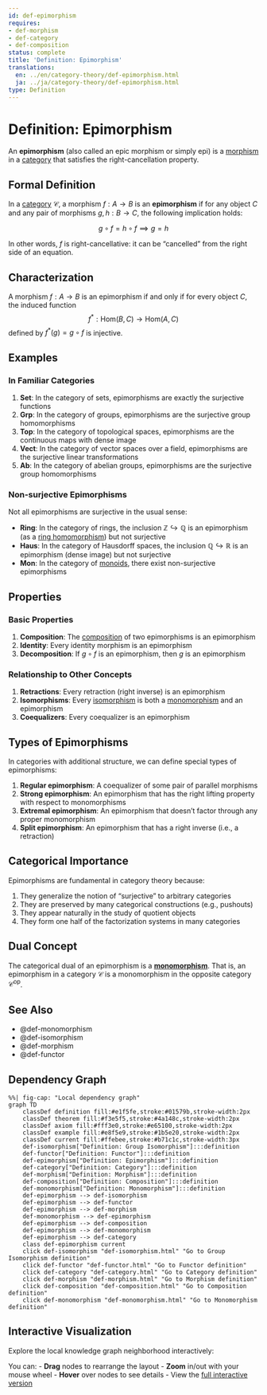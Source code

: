 ```yaml
---
id: def-epimorphism
requires:
- def-morphism
- def-category
- def-composition
status: complete
title: 'Definition: Epimorphism'
translations:
  en: ../en/category-theory/def-epimorphism.html
  ja: ../ja/category-theory/def-epimorphism.html
type: Definition
---
```


# Definition: Epimorphism {#def-epimorphism}

An **epimorphism** (also called an epic morphism or simply epi) is a [morphism](def-morphism.qmd) in a [category](def-category.qmd) that satisfies the right-cancellation property.

## Formal Definition

In a [category](def-category.qmd) $\mathcal{C}$, a morphism $f: A \to B$ is an **epimorphism** if for any object $C$ and any pair of morphisms $g, h: B \to C$, the following implication holds:

$$g \circ f = h \circ f \implies g = h$$

In other words, $f$ is right-cancellative: it can be "cancelled" from the right side of an equation.

## Characterization

A morphism $f: A \to B$ is an epimorphism if and only if for every object $C$, the induced function
$$f^*: \text{Hom}(B, C) \to \text{Hom}(A, C)$$
defined by $f^*(g) = g \circ f$ is injective.

## Examples

### In Familiar Categories

1. **Set**: In the category of sets, epimorphisms are exactly the surjective functions
2. **Grp**: In the category of groups, epimorphisms are the surjective group homomorphisms
3. **Top**: In the category of topological spaces, epimorphisms are the continuous maps with dense image
4. **Vect**: In the category of vector spaces over a field, epimorphisms are the surjective linear transformations
5. **Ab**: In the category of abelian groups, epimorphisms are the surjective group homomorphisms

### Non-surjective Epimorphisms

Not all epimorphisms are surjective in the usual sense:

- **Ring**: In the category of rings, the inclusion $\mathbb{Z} \hookrightarrow \mathbb{Q}$ is an epimorphism (as a [ring homomorphism](../algebra/def-ring-homomorphism.qmd)) but not surjective
- **Haus**: In the category of Hausdorff spaces, the inclusion $\mathbb{Q} \hookrightarrow \mathbb{R}$ is an epimorphism (dense image) but not surjective
- **Mon**: In the category of [monoids](../algebra/def-monoid.qmd), there exist non-surjective epimorphisms

## Properties

### Basic Properties

1. **Composition**: The [composition](def-composition.qmd) of two epimorphisms is an epimorphism
2. **Identity**: Every identity morphism is an epimorphism
3. **Decomposition**: If $g \circ f$ is an epimorphism, then $g$ is an epimorphism

### Relationship to Other Concepts

1. **Retractions**: Every retraction (right inverse) is an epimorphism
2. **Isomorphisms**: Every [isomorphism](def-isomorphism.qmd) is both a [monomorphism](def-monomorphism.qmd) and an epimorphism
3. **Coequalizers**: Every coequalizer is an epimorphism

## Types of Epimorphisms

In categories with additional structure, we can define special types of epimorphisms:

1. **Regular epimorphism**: A coequalizer of some pair of parallel morphisms
2. **Strong epimorphism**: An epimorphism that has the right lifting property with respect to monomorphisms
3. **Extremal epimorphism**: An epimorphism that doesn't factor through any proper monomorphism
4. **Split epimorphism**: An epimorphism that has a right inverse (i.e., a retraction)

## Categorical Importance

Epimorphisms are fundamental in category theory because:

1. They generalize the notion of "surjective" to arbitrary categories
2. They are preserved by many categorical constructions (e.g., pushouts)
3. They appear naturally in the study of quotient objects
4. They form one half of the factorization systems in many categories

## Dual Concept

The categorical dual of an epimorphism is a **[monomorphism](def-monomorphism.qmd)**. That is, an epimorphism in a category $\mathcal{C}$ is a monomorphism in the opposite category $\mathcal{C}^{\text{op}}$.

## See Also

- @def-monomorphism
- @def-isomorphism
- @def-morphism
- @def-functor

## Dependency Graph

```mermaid
%%| fig-cap: "Local dependency graph"
graph TD
    classDef definition fill:#e1f5fe,stroke:#01579b,stroke-width:2px
    classDef theorem fill:#f3e5f5,stroke:#4a148c,stroke-width:2px
    classDef axiom fill:#fff3e0,stroke:#e65100,stroke-width:2px
    classDef example fill:#e8f5e9,stroke:#1b5e20,stroke-width:2px
    classDef current fill:#ffebee,stroke:#b71c1c,stroke-width:3px
    def-isomorphism["Definition: Group Isomorphism"]:::definition
    def-functor["Definition: Functor"]:::definition
    def-epimorphism["Definition: Epimorphism"]:::definition
    def-category["Definition: Category"]:::definition
    def-morphism["Definition: Morphism"]:::definition
    def-composition["Definition: Composition"]:::definition
    def-monomorphism["Definition: Monomorphism"]:::definition
    def-epimorphism --> def-isomorphism
    def-epimorphism --> def-functor
    def-epimorphism --> def-morphism
    def-monomorphism --> def-epimorphism
    def-epimorphism --> def-composition
    def-epimorphism --> def-monomorphism
    def-epimorphism --> def-category
    class def-epimorphism current
    click def-isomorphism "def-isomorphism.html" "Go to Group Isomorphism definition"
    click def-functor "def-functor.html" "Go to Functor definition"
    click def-category "def-category.html" "Go to Category definition"
    click def-morphism "def-morphism.html" "Go to Morphism definition"
    click def-composition "def-composition.html" "Go to Composition definition"
    click def-monomorphism "def-monomorphism.html" "Go to Monomorphism definition"
```

## Interactive Visualization

Explore the local knowledge graph neighborhood interactively:

::: {.graph-viz data-id="def-epimorphism" data-width="700" data-height="500"}
:::

You can:
- **Drag** nodes to rearrange the layout
- **Zoom** in/out with your mouse wheel
- **Hover** over nodes to see details
- View the [full interactive version](../../output/interactive/def-epimorphism.html){target="_blank"}
